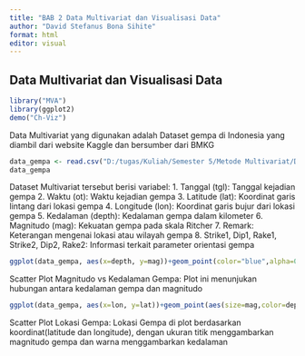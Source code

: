 ---
title: "BAB 2 Data Multivariat dan Visualisasi Data"
author: "David Stefanus Bona Sihite"
format: html
editor: visual
---

## Data Multivariat dan Visualisasi Data

```{r}
library("MVA")
library(ggplot2)
demo("Ch-Viz")
```

Data Multivariat yang digunakan adalah Dataset gempa di Indonesia yang diambil dari website Kaggle dan bersumber dari BMKG

```{r}
data_gempa <- read.csv("D:/tugas/Kuliah/Semester 5/Metode Multivariat/Data Multivariat/katalog_gempa.csv")
data_gempa
```

Dataset Multivariat tersebut berisi variabel:
1. Tanggal (tgl): Tanggal kejadian gempa
2. Waktu (ot): Waktu kejadian gempa
3. Latitude (lat): Koordinat garis lintang dari lokasi gempa
4. Longitude (lon): Koordinat garis bujur dari lokasi gempa
5. Kedalaman (depth): Kedalaman gempa dalam kilometer
6. Magnitudo (mag): Kekuatan gempa pada skala Ritcher
7. Remark: Keterangan mengenai lokasi atau wilayah gempa
8. Strike1, Dip1, Rake1, Strike2, Dip2, Rake2: Informasi terkait parameter orientasi gempa

```{r}
ggplot(data_gempa, aes(x=depth, y=mag))+geom_point(color="blue",alpha=0.6)+labs(title="Scatter Plot Magnitudo vs Kedalaman Gempa", x="Kedalaman (km)", y="Magnitudo")+theme_minimal()
```

Scatter Plot Magnitudo vs Kedalaman Gempa: Plot ini menunjukan hubungan antara kedalaman gempa dan magnitudo

```{r}
ggplot(data_gempa, aes(x=lon, y=lat))+geom_point(aes(size=mag,color=depth), alpha=0.6)+scale_color_gradient(low="yellow", high="red")+labs(title="Lokasi Gempa Berdasarkan Koordinat", x="Longitude", y="Latitude", size="Magnitude", color="Kedalaman (km)")+theme_minimal()
```

Scatter Plot Lokasi Gempa: Lokasi Gempa di plot berdasarkan koordinat(latitude dan longitude), dengan ukuran titik menggambarkan magnitudo gempa dan warna menggambarkan kedalaman
